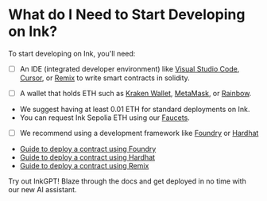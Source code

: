 
# What do I Need to Start Developing on Ink?

To start developing on Ink, you'll need:

- [ ] An IDE (integrated developer environment) like [Visual Studio Code](https://code.visualstudio.com/), [Cursor](https://cursor.sh/), or [Remix](https://remix.ethereum.org/) to write smart contracts in solidity.

- [ ] A wallet that holds ETH such as [Kraken Wallet](https://www.kraken.com/wallet), [MetaMask](https://metamask.io/), or [Rainbow](https://rainbow.me/).

- We suggest having at least 0.01 ETH for standard deployments on Ink.
- You can request Ink Sepolia ETH using our [Faucets](/tools/faucets).

- [ ] We recommend using a development framework like [Foundry](https://github.com/foundry-rs/foundry) or [Hardhat](https://hardhat.org/)

- [Guide to deploy a contract using Foundry](/build/tutorials/deploying-a-smart-contract/foundry)
- [Guide to deploy a contract using Hardhat](/build/tutorials/deploying-a-smart-contract/hardhat)
- [Guide to deploy a contract using Remix](/build/tutorials/deploying-a-smart-contract/remix)

<Callout type="info" emoji="ℹ️">
  Try out InkGPT! Blaze through the docs and get deployed in no time with our
  new AI assistant.
</Callout>
